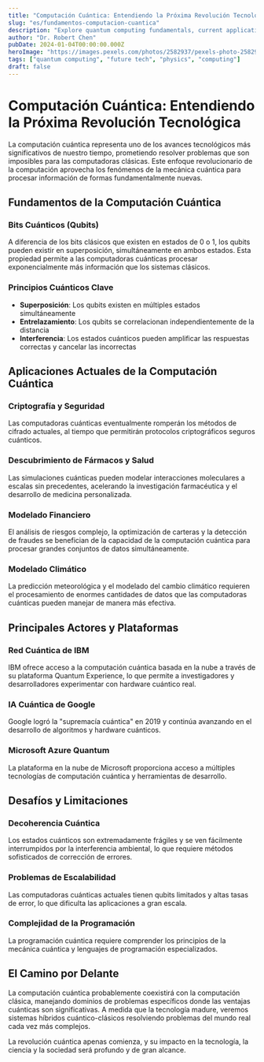 ```yaml
---
title: "Computación Cuántica: Entendiendo la Próxima Revolución Tecnológica"
slug: "es/fundamentos-computacion-cuantica"
description: "Explore quantum computing fundamentals, current applications, and how this revolutionary technology will transform computing as we know it."
author: "Dr. Robert Chen"
pubDate: 2024-01-04T00:00:00.000Z
heroImage: "https://images.pexels.com/photos/2582937/pexels-photo-2582937.jpeg?auto=compress&cs=tinysrgb&w=1260&h=750&dpr=1"
tags: ["quantum computing", "future tech", "physics", "computing"]
draft: false
---
```


# Computación Cuántica: Entendiendo la Próxima Revolución Tecnológica

La computación cuántica representa uno de los avances tecnológicos más significativos de nuestro tiempo, prometiendo resolver problemas que son imposibles para las computadoras clásicas. Este enfoque revolucionario de la computación aprovecha los fenómenos de la mecánica cuántica para procesar información de formas fundamentalmente nuevas.

## Fundamentos de la Computación Cuántica

### Bits Cuánticos (Qubits)

A diferencia de los bits clásicos que existen en estados de 0 o 1, los qubits pueden existir en superposición, simultáneamente en ambos estados. Esta propiedad permite a las computadoras cuánticas procesar exponencialmente más información que los sistemas clásicos.

### Principios Cuánticos Clave

- **Superposición**: Los qubits existen en múltiples estados simultáneamente
- **Entrelazamiento**: Los qubits se correlacionan independientemente de la distancia
- **Interferencia**: Los estados cuánticos pueden amplificar las respuestas correctas y cancelar las incorrectas

## Aplicaciones Actuales de la Computación Cuántica

### Criptografía y Seguridad

Las computadoras cuánticas eventualmente romperán los métodos de cifrado actuales, al tiempo que permitirán protocolos criptográficos seguros cuánticos.

### Descubrimiento de Fármacos y Salud

Las simulaciones cuánticas pueden modelar interacciones moleculares a escalas sin precedentes, acelerando la investigación farmacéutica y el desarrollo de medicina personalizada.

### Modelado Financiero

El análisis de riesgos complejo, la optimización de carteras y la detección de fraudes se benefician de la capacidad de la computación cuántica para procesar grandes conjuntos de datos simultáneamente.

### Modelado Climático

La predicción meteorológica y el modelado del cambio climático requieren el procesamiento de enormes cantidades de datos que las computadoras cuánticas pueden manejar de manera más efectiva.

## Principales Actores y Plataformas

### Red Cuántica de IBM

IBM ofrece acceso a la computación cuántica basada en la nube a través de su plataforma Quantum Experience, lo que permite a investigadores y desarrolladores experimentar con hardware cuántico real.

### IA Cuántica de Google

Google logró la "supremacía cuántica" en 2019 y continúa avanzando en el desarrollo de algoritmos y hardware cuánticos.

### Microsoft Azure Quantum

La plataforma en la nube de Microsoft proporciona acceso a múltiples tecnologías de computación cuántica y herramientas de desarrollo.

## Desafíos y Limitaciones

### Decoherencia Cuántica

Los estados cuánticos son extremadamente frágiles y se ven fácilmente interrumpidos por la interferencia ambiental, lo que requiere métodos sofisticados de corrección de errores.

### Problemas de Escalabilidad

Las computadoras cuánticas actuales tienen qubits limitados y altas tasas de error, lo que dificulta las aplicaciones a gran escala.

### Complejidad de la Programación

La programación cuántica requiere comprender los principios de la mecánica cuántica y lenguajes de programación especializados.

## El Camino por Delante

La computación cuántica probablemente coexistirá con la computación clásica, manejando dominios de problemas específicos donde las ventajas cuánticas son significativas. A medida que la tecnología madure, veremos sistemas híbridos cuántico-clásicos resolviendo problemas del mundo real cada vez más complejos.

La revolución cuántica apenas comienza, y su impacto en la tecnología, la ciencia y la sociedad será profundo y de gran alcance.
